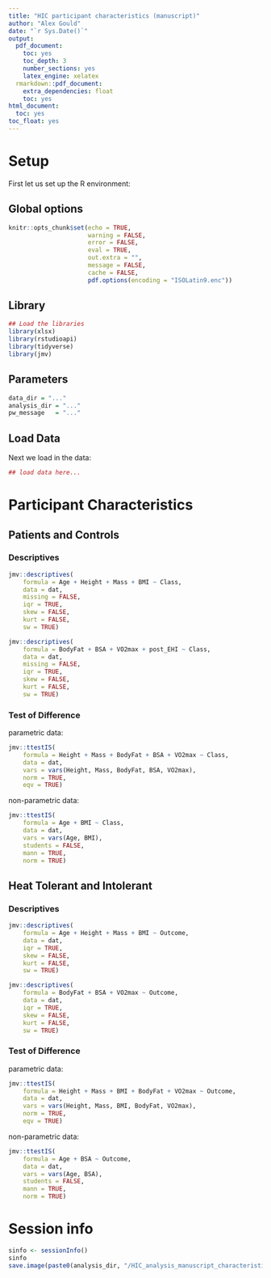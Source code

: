 ---
title: "HIC participant characteristics (manuscript)"
author: "Alex Gould"
date: "`r Sys.Date()`"
output:
  pdf_document:
    toc: yes
    toc_depth: 3
    number_sections: yes
    latex_engine: xelatex
  rmarkdown::pdf_document:
    extra_dependencies: float
    toc: yes
html_document:
  toc: yes
toc_float: yes
---

# Setup

First let us set up the R environment:

## Global options

```{r global options, include = TRUE}
knitr::opts_chunk$set(echo = TRUE, 
                      warning = FALSE,
                      error = FALSE,
                      eval = TRUE,
                      out.extra = "",
                      message = FALSE, 
                      cache = FALSE,
                      pdf.options(encoding = "ISOLatin9.enc")) 
```

## Library

```{r library}
## Load the libraries
library(xlsx)
library(rstudioapi)
library(tidyverse)
library(jmv)
```

## Parameters

```{r parameters}
data_dir = "..."
analysis_dir = "..."
pw_message   = "..."
```

## Load Data
Next we load in the data:

```{r load_data}
## load data here...
```

# Participant Characteristics

## Patients and Controls

### Descriptives

```{r descriptives_Class}
jmv::descriptives(
    formula = Age + Height + Mass + BMI ~ Class,
    data = dat,
    missing = FALSE,
    iqr = TRUE,
    skew = FALSE,
    kurt = FALSE,
    sw = TRUE)
```
    
```{r descriptives_Class2}
jmv::descriptives(
    formula = BodyFat + BSA + VO2max + post_EHI ~ Class,
    data = dat,
    missing = FALSE,
    iqr = TRUE,
    skew = FALSE,
    kurt = FALSE,
    sw = TRUE)
```    
                     
### Test of Difference

parametric data:

```{r parametric_Class}
jmv::ttestIS(
    formula = Height + Mass + BodyFat + BSA + VO2max ~ Class,
    data = dat,
    vars = vars(Height, Mass, BodyFat, BSA, VO2max),
    norm = TRUE,
    eqv = TRUE)
```

non-parametric data:

```{r non-parametric_Class}
jmv::ttestIS(
    formula = Age + BMI ~ Class,
    data = dat,
    vars = vars(Age, BMI),
    students = FALSE,
    mann = TRUE,
    norm = TRUE)
```

## Heat Tolerant and Intolerant

### Descriptives

```{r descriptives_Outcome}
jmv::descriptives(
    formula = Age + Height + Mass + BMI ~ Outcome,
    data = dat,
    iqr = TRUE,
    skew = FALSE,
    kurt = FALSE,
    sw = TRUE)
```

```{r descriptives_Outcome2}
jmv::descriptives(
    formula = BodyFat + BSA + VO2max ~ Outcome,
    data = dat,
    iqr = TRUE,
    skew = FALSE,
    kurt = FALSE,
    sw = TRUE)
```

### Test of Difference

parametric data:

```{r parametric_Outcome}
jmv::ttestIS(
    formula = Height + Mass + BMI + BodyFat + VO2max ~ Outcome,
    data = dat,
    vars = vars(Height, Mass, BMI, BodyFat, VO2max),
    norm = TRUE,
    eqv = TRUE)
```

non-parametric data:

```{r non-parametric_Outcome}
jmv::ttestIS(
    formula = Age + BSA ~ Outcome,
    data = dat,
    vars = vars(Age, BSA),
    students = FALSE,
    mann = TRUE,
    norm = TRUE)
```

# Session info

``` {r sessionInfo}
sinfo <- sessionInfo()
sinfo
save.image(paste0(analysis_dir, "/HIC_analysis_manuscript_characteristics.Rout"))
```                   
                     
